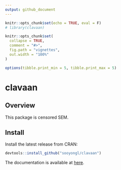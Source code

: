 ```yaml
---
output: github_document
---
```


```r
knitr::opts_chunk$set(echo = TRUE, eval = F)
# library(clavaan)

knitr::opts_chunk$set(
  collapse = TRUE,
  comment = "#>",
  fig.path = "vignettes",
  out.width = "100%"
)

options(tibble.print_min = 5, tibble.print_max = 5)
```

# clavaan 

## Overview

This package is censored SEM.

## Install

Install the latest release from CRAN:

```r
devtools::install_github("sooyongl/clavaan")
```

The documentation is available at [here](https://sooyongl.github.io/clavaan/).


